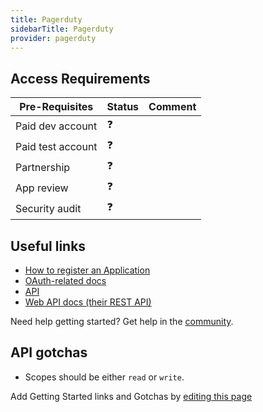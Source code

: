 ```yaml
---
title: Pagerduty
sidebarTitle: Pagerduty
provider: pagerduty
---
```



<Overview />
<PreBuiltTooling provider={providers[pageMetadata.provider]} />
<PreBuiltUseCases />

## Access Requirements
| Pre-Requisites | Status | Comment|
| - | - | - |
| Paid dev account | ❓ |  |
| Paid test account | ❓ |  |
| Partnership | ❓ | |
| App review | ❓ |  |
| Security audit | ❓ | |



## Useful links

-   [How to register an Application](https://developer.pagerduty.com/docs/dd91fbd09a1a1-register-an-app)
-   [OAuth-related docs](https://developer.pagerduty.com/docs/dd91fbd09a1a1-register-an-app)
-   [API](https://developer.pagerduty.com/docs/ZG9jOjExMDI5NTUw-rest-api-v2-overview)
-   [Web API docs (their REST API)](https://developer.pagerduty.com/api-reference/e65c5833eeb07-pager-duty-api)

<Tip>Need help getting started? Get help in the [community](https://nango.dev/slack).</Tip>

## API gotchas

-   Scopes should be either `read` or `write`.

<Note>Add Getting Started links and Gotchas by [editing this page](https://github.com/nangohq/nango/tree/master/docs-v2/integrations/all/pagerduty.mdx)</Note>
